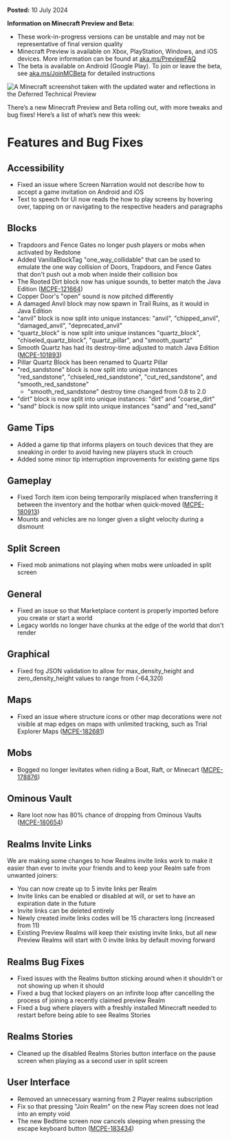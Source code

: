 **Posted:** 10 July 2024

**Information on Minecraft Preview and Beta:**

-   These work-in-progress versions can be unstable and may not be representative of final version quality
-   Minecraft Preview is available on Xbox, PlayStation, Windows, and iOS devices. More information can be found at [aka.ms/PreviewFAQ](https://aka.ms/PreviewFAQ)
-   The beta is available on Android (Google Play). To join or leave the beta, see [aka.ms/JoinMCBeta](https://aka.ms/JoinMCBeta) for detailed instructions

![A Minecraft screenshot taken with the updated water and reflections in the Deferred Technical Preview](https://feedback.minecraft.net/hc/article_attachments/28289283931661)

There’s a new Minecraft Preview and Beta rolling out, with more tweaks and bug fixes! Here’s a list of what’s new this week:

# Features and Bug Fixes

## Accessibility

-   Fixed an issue where Screen Narration would not describe how to accept a game invitation on Android and iOS 
-   Text to speech for UI now reads the how to play screens by hovering over, tapping on or navigating to the respective headers and paragraphs

## Blocks

-   Trapdoors and Fence Gates no longer push players or mobs when activated by Redstone 
-   Added VanillaBlockTag "one\_way\_collidable" that can be used to emulate the one way collision of Doors, Trapdoors, and Fence Gates that don't push out a mob when inside their collision box 
-   The Rooted Dirt block now has unique sounds, to better match the Java Edition ([MCPE-121664](https://bugs.mojang.com/browse/MCPE-121664)) 
-   Copper Door's "open" sound is now pitched differently 
-   A damaged Anvil block may now spawn in Trail Ruins, as it would in Java Edition 
-   "anvil" block is now split into unique instances: "anvil", "chipped\_anvil", "damaged\_anvil", "deprecated\_anvil"
-   "quartz\_block" is now split into unique instances "quartz\_block", "chiseled\_quartz\_block", "quartz\_pillar", and "smooth\_quartz"
-   Smooth Quartz has had its destroy-time adjusted to match Java Edition ([MCPE-101893](https://bugs.mojang.com/browse/MCPE-101893)) 
-   Pillar Quartz Block has been renamed to Quartz Pillar 
-   "red\_sandstone" block is now split into unique instances "red\_sandstone", "chiseled\_red\_sandstone", "cut\_red\_sandstone", and "smooth\_red\_sandstone" 
    -   "smooth\_red\_sandstone" destroy time changed from 0.8 to 2.0
-   "dirt" block is now split into unique instances: "dirt" and "coarse\_dirt" 
-   "sand" block is now split into unique instances "sand" and "red\_sand"

## Game Tips

-   Added a game tip that informs players on touch devices that they are sneaking in order to avoid having new players stuck in crouch
-   Added some minor tip interruption improvements for existing game tips

## Gameplay

-   Fixed Torch item icon being temporarily misplaced when transferring it between the inventory and the hotbar when quick-moved ([MCPE-180913](https://bugs.mojang.com/browse/MCPE-180913))
-   Mounts and vehicles are no longer given a slight velocity during a dismount

## Split Screen

-   Fixed mob animations not playing when mobs were unloaded in split screen

## General

-   Fixed an issue so that Marketplace content is properly imported before you create or start a world
-   Legacy worlds no longer have chunks at the edge of the world that don't render

## Graphical

-   Fixed fog JSON validation to allow for max\_density\_height and zero\_density\_height values to range from (-64,320)

## Maps

-   Fixed an issue where structure icons or other map decorations were not visible at map edges on maps with unlimited tracking, such as Trial Explorer Maps ([MCPE-182681](https://bugs.mojang.com/browse/MCPE-182681))

## Mobs

-   Bogged no longer levitates when riding a Boat, Raft, or Minecart ([MCPE-178876](https://bugs.mojang.com/browse/MCPE-178876))

## Ominous Vault

-   Rare loot now has 80% chance of dropping from Ominous Vaults ([MCPE-180654](https://bugs.mojang.com/browse/MCPE-180654))

## Realms Invite Links

We are making some changes to how Realms invite links work to make it easier than ever to invite your friends and to keep your Realm safe from unwanted joiners:

-   You can now create up to 5 invite links per Realm
-   Invite links can be enabled or disabled at will, or set to have an expiration date in the future
-   Invite links can be deleted entirely
-   Newly created invite links codes will be 15 characters long (increased from 11)
-   Existing Preview Realms will keep their existing invite links, but all new Preview Realms will start with 0 invite links by default moving forward

## **Realms Bug Fixes**

-   Fixed issues with the Realms button sticking around when it shouldn't or not showing up when it should
-   Fixed a bug that locked players on an infinite loop after cancelling the process of joining a recently claimed preview Realm
-   Fixed a bug where players with a freshly installed Minecraft needed to restart before being able to see Realms Stories

## Realms Stories

-   Cleaned up the disabled Realms Stories button interface on the pause screen when playing as a second user in split screen

## User Interface

-   Removed an unnecessary warning from 2 Player realms subscription
-   Fix so that pressing "Join Realm" on the new Play screen does not lead into an empty void 
-   The new Bedtime screen now cancels sleeping when pressing the escape keyboard button ([MCPE-183434](https://bugs.mojang.com/browse/MCPE-183434)) 

